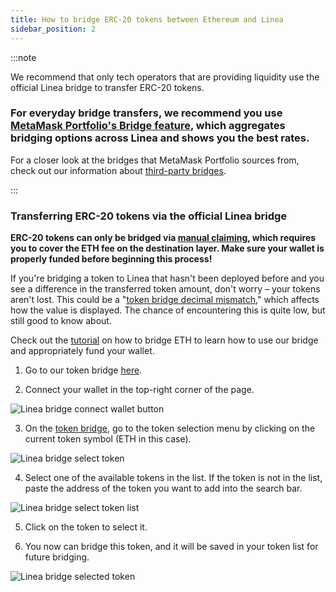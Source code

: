 ```yaml
---
title: How to bridge ERC-20 tokens between Ethereum and Linea
sidebar_position: 2
---
```


:::note


We recommend that only tech operators that are providing liquidity use the official Linea bridge to transfer ERC-20 tokens.

### For everyday bridge transfers, we recommend you use [MetaMask Portfolio's Bridge feature](https://portfolio.metamask.io/bridge), which aggregates bridging options across Linea and shows you the best rates.

For a closer look at the bridges that MetaMask Portfolio sources from, check out our information about [third-party bridges](/use-mainnet/bridges-of-linea#third-party-permissionless-bridges).

:::

### Transferring ERC-20 tokens via the official Linea bridge

**ERC-20 tokens can only be bridged via [manual claiming](/use-mainnet/bridges-of-linea#manual-vs-automatic-claiming), which requires you to cover the ETH fee on the destination layer. Make sure your wallet is properly funded before beginning this process!**

If you're bridging a token to Linea that hasn't been deployed before and you see a difference in the transferred token amount, don't worry – your tokens aren't lost. This could be a "[token bridge decimal mismatch](/use-mainnet/bridges-of-linea#what-is-token-bridge-decimal-mismatch)," which affects how the value is displayed. The chance of encountering this is quite low, but still good to know about.

Check out the [tutorial](/use-mainnet/bridges-of-linea/how-to-bridge-eth) on how to bridge ETH to learn how to use our bridge and appropriately fund your wallet.

1. Go to our token bridge [here](https://bridge.linea.build/).

2. Connect your wallet in the top-right corner of the page.

<div class="center-container">
  <div class="img-medium">
    <img
      src="/img/article_images/Use_Linea/Bridge_your_tokens/How_to_bridge_ERC20_tokens_between_Ethereum_and_Linea/Linea_Bridge_connect_wallet_button.png"
      alt="Linea bridge connect wallet button"
    />
  </div>
</div>

3. On the [token bridge](https://bridge.linea.build/), go to the token selection menu by clicking on the current token symbol (ETH in this case).

<div class="center-container">
  <div class="img-medium">
    <img
      src="/img/article_images/Use_Linea/Bridge_your_tokens/How_to_bridge_ERC20_tokens_between_Ethereum_and_Linea/Linea_Bridge_select_token.png"
      alt="Linea bridge select token"
    />
  </div>
</div>

4. Select one of the available tokens in the list. If the token is not in the list, paste the address of the token you want to add into the search bar.

<div class="center-container">
  <div class="img-medium">
    <img
      src="/img/article_images/Use_Linea/Bridge_your_tokens/How_to_bridge_ERC20_tokens_between_Ethereum_and_Linea/Linea_Bridge_select_token_list.png"
      alt="Linea bridge select token list"
    />
  </div>
</div>

5. Click on the token to select it.

6. You now can bridge this token, and it will be saved in your token list for future bridging.

<div class="center-container">
  <div class="img-medium">
    <img
      src="/img/article_images/Use_Linea/Bridge_your_tokens/How_to_bridge_ERC20_tokens_between_Ethereum_and_Linea/Linea_Bridge_selected_token.png"
      alt="Linea bridge selected token"
    />
  </div>
</div>
